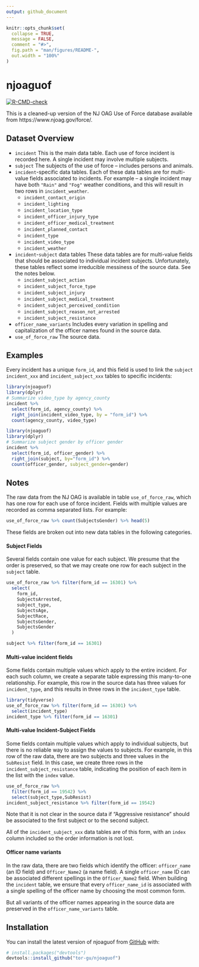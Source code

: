 ```yaml
---
output: github_document
---
```


<!-- README.md is generated from README.Rmd. Please edit that file -->

```r
knitr::opts_chunk$set(
  collapse = TRUE,
  message = FALSE,
  comment = "#>",
  fig.path = "man/figures/README-",
  out.width = "100%"
)
```

# njoaguof

<!-- badges: start -->
[![R-CMD-check](https://github.com/tor-gu/njoaguof/workflows/R-CMD-check/badge.svg)](https://github.com/tor-gu/njoaguof/actions)
<!-- badges: end -->

This is a cleaned-up version of the NJ OAG Use of Force database
    available from https://www.njoag.gov/force/.

## Dataset Overview

* ```incident``` This is the main data table. Each use of force incident is recorded here. A single incident may involve multiple subjects.
* ```subject``` The subjects of the use of force -- includes persons and animals.
* ```incident```-specific data tables. Each of these data tables are for multi-value fields associated to incidents. For example -- a single incident may have both ```"Rain"``` and ```"Fog"``` weather conditions, and this will result in two rows in ```incident_weather```.
  + ```incident_contact_origin```
  + ```incident_lighting```
  + ```incident_location_type```
  + ```incident_officer_injury_type```
  + ```incident_officer_medical_treatment```
  + ```incident_planned_contact```
  + ```incident_type```
  + ```incident_video_type```
  + ```incident_weather```
* ```incident```-```subject``` data tables These data tables are for multi-value fields that should be associated to individual incident subjects. Unfortunately, these tables reflect some irreducible messiness of the source data. See the notes below.
  + ```incident_subject_action```
  + ```incident_subject_force_type```
  + ```incident_subject_injury```
  + ```incident_subject_medical_treatment```
  + ```incident_subject_perceived_condition```
  + ```incident_subject_reason_not_arrested```
  + ```incident_subject_resistance```
* ```officer_name_variants``` Includes every variation in spelling and capitalization of the officer names found in the source data.
* ```use_of_force_raw``` The source data.

## Examples
Every incident has a unique ```form_id```, and this field is used to link the ```subject``` ```incident_xxx``` and ```incident_subject_xxx``` tables to specific incidents:
```r
library(njoaguof)
library(dplyr)
# Summarize video_type by agency_county
incident %>%
  select(form_id, agency_county) %>%
  right_join(incident_video_type, by = "form_id") %>%
  count(agency_county, video_type)
```

```r
library(njoaguof)
library(dplyr)
# Summarize subject gender by officer gender
incident %>% 
  select(form_id, officer_gender) %>% 
  right_join(subject, by="form_id") %>%
  count(officer_gender, subject_gender=gender)
```

## Notes

The raw data from the NJ OAG is available in table ```use_of_force_raw```, which has one row for each use of force incident.  Fields with multiple values are recorded as comma separated lists. For example:
```r
use_of_force_raw %>% count(SubjectsGender) %>% head(5)
```
These fields are broken out into new data tables in the following categories.

#### Subject Fields
Several fields contain one value for each subject. We presume that the order is preserved, so that we may create one row for each subject in the ```subject``` table.
```r
use_of_force_raw %>% filter(form_id == 16301) %>%
  select(
    form_id,
    SubjectsArrested,
    subject_type,
    SubjectsAge,
    SubjectRace,
    SubjectsGender,
    SubjectsGender
  )

subject %>% filter(form_id == 16301)
```

#### Multi-value incident fields
Some fields contain multiple values which apply to the entire incident. For each such column, we create a separate table expressing this many-to-one relationship. For example, this row in the source data has three values for ```incident_type```, and this results in three rows in the ```incident_type``` table.
```r
library(tidyverse)
use_of_force_raw %>% filter(form_id == 16301) %>%
  select(incident_type)
incident_type %>% filter(form_id == 16301)
```


#### Multi-value Incident-Subject Fields
Some fields contain multiple values which apply to individual subjects, but there is no reliable way to assign the values to subjects. For example, in this row of the raw data, there are two subjects and three values in the ```SubResist``` field. In this case, we create three rows in the ```incident_subject_resistance``` table, indicating the position of each item in the list with the ```index``` value.  
```r
use_of_force_raw %>% 
  filter(form_id == 19542) %>% 
  select(subject_type,SubResist)
incident_subject_resistance %>% filter(form_id == 19542)
```
Note that it is not clear in the source data if "Aggressive resistance" should be associated to the first subject or to the second subject.

All of the ```incident_subject_xxx``` data tables are of this form, with an ```index``` column included so the order information is not lost.

#### Officer name variants
In the raw data, there are two fields which identify the officer:  ```officer_name``` (an ID field) and ```Officer_Name2``` (a name field). A single ```officer_name``` ID can be associated different spellings in the ```Officer_Name2``` field. When building the ```incident``` table, we ensure that every ```officer_name_id``` is associated with a single spelling of the officer name by choosing the most common form.

But all variants of the officer names appearing in the source data are preserved in the ```officer_name_variants``` table.

## Installation

You can install the latest version of njoaguof from [GitHub](https://github.com/) with:

``` r
# install.packages("devtools")
devtools::install_github("tor-gu/njoaguof")
```

